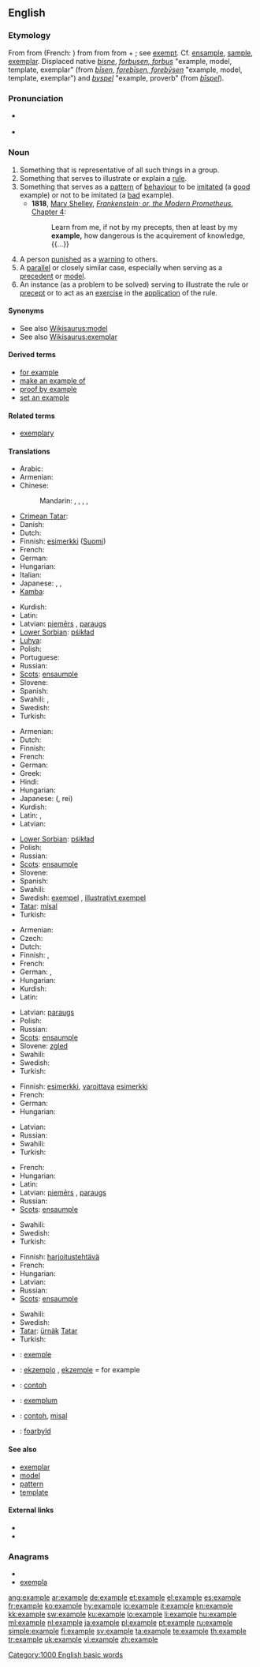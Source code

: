 {{wikipedia|dab=example}}
==English==

{{rank|q|greatly|floor|982|example|class|century|sorry}}

===Etymology===
From {{etyl|enm}} {{term|example|lang=enm}} from {{etyl|fro}} {{term|essample|lang=fro}} (French: {{term|exemple|lang=fr}}) from {{etyl|la}} {{term|exemplum||literally what is taken out (as a sample), a sample, pattern, specimen, copy for imitation, etc.|lang=la}} from {{term|eximo|eximō|take out|lang=la}} from {{term|ex||out}} + {{term|emo|emō|buy; acquire}}; see [[exempt]]. Cf. [[ensample]], [[sample]], [[exemplar]]. Displaced native {{enm}} ''[[bisne#Middle English|bisne]]'', ''[[forbusen#Middle English|forbusen, forbus]]'' "example, model, template, exemplar" (from {{ang}} ''[[bisen#Old English|bīsen]]'', ''[[forebisen#Old English|forebīsen, forebȳsen]]'' "example, model, template, exemplar") and {{enm}} ''[[byspel#Middle English|byspel]]'' "example, proverb" (from {{ang}} ''[[bispel#Old English|bīspel]]'').

===Pronunciation===
* {{a|UK}} {{IPA|/ɪgˈzɑːmpəl/}}
*: {{rhymes|ɑːmpəl}}
* {{a|US}} {{IPA|/ɪgˈzæmpəl/}}
*: {{rhymes|æmpəl}}
*: {{audio|en-us-example.ogg|Audio (US)}}

===Noun===
{{en-noun}}

# Something that is representative of all such things in a group.
# Something that serves to illustrate or explain a [[rule]].
# Something that serves as a [[pattern]] of [[behaviour]] to be [[imitate]]d (a [[good]] example) or not to be imitated (a [[bad]] example).
#* '''1818''', [[w:Mary Shelley|Mary Shelley]], [[s:Frankenstein/Chapter 4|''Frankenstein; or, the Modern Prometheus'', Chapter 4]]:
#*: Learn from me, if not by my precepts, then at least by my '''example,''' how dangerous is the acquirement of knowledge, {{...}}
# A person [[punish]]ed as a [[warning]] to others.
# A [[parallel]] or closely similar case, especially when serving as a [[precedent]] or [[model]].
# An instance (as a problem to be solved) serving to illustrate the rule or [[precept]] or to act as an [[exercise]] in the [[application]] of the rule.

====Synonyms====
* See also [[Wikisaurus:model]]
* See also [[Wikisaurus:exemplar]]

====Derived terms====
* [[for example]]
* [[make an example of]]
* [[proof by example]]
* [[set an example]]

====Related terms====
* [[exemplary]]

====Translations====
{{trans-top|something representative of a group}}
* Arabic: {{t|ar|أمثولة|f|tr='umthuula|sc=Arab}}
* Armenian: {{t+|hy|օրինակ|tr=òrinak}}
* Chinese:
*: Mandarin: {{t|zh|例子|tr=lìzi|sc=Hani}},  {{t|zh|例題|sc=Hani}},  {{t|zh|例题|tr=lìtí|sc=Hani}},  {{t|zh|榜樣|sc=Hani}},  {{t|zh|榜样|tr=bǎngyàng|sc=Hani}}
* [[Crimean Tatar]]: {{tø|crh|misal|xs=Crimean Tatar}}
* Danish: {{t|da|eksempel}}
* Dutch: {{t+|nl|voorbeeld|n}}
* Finnish: [[esimerkki]] ([[:fi:esimerkki|Suomi]])
* French: {{t+|fr|exemple|m}}
* German: {{t+|de|Beispiel|n}}
* Hungarian: {{t|hu|példány}}
* Italian: {{t+|it|esempio|m}}
* Japanese: {{t|ja|例|tr=れい, rei|sc=Jpan}},  {{t|ja|例え|tr=たとえ, tatoe|sc=Jpan}},  {{t|ja|例題|tr=れいたい, reitai|sc=Jpan}}
* [[Kamba]]: {{tø|kam|mfano}}
{{trans-mid}}
* Kurdish: {{ku-Arab|[[نمونه‌]]}}
* Latin: {{t-|la|exemplum|n}}
* Latvian: [[piemērs]] {{m}}, [[paraugs]] {{m}}
* [[Lower Sorbian]]: [[pśikład]] {{m}}
* [[Luhya]]: {{tø|luy|kumufano}}
* Polish: {{t+|pl|przykład|m}}
* Portuguese: {{t+|pt|exemplo|m}}
* Russian: {{t+|ru|пример|m|tr=primér|sc=Cyrl}}
* [[Scots]]: [[ensaumple]]
* Slovene: {{t+|sl|primer|m}}
* Spanish: {{t-|es|ejemplo|m}}
* Swahili: {{t|sw|mifano|xs=Swahili}},  {{t+|sw|mfano|xs=Swahili}}
* Swedish: {{t+|sv|exempel|n}}
* Turkish: {{t+|tr|örnek}}
{{trans-bottom}}

{{trans-top|something serving to explain or illustrate a rule}}
* Armenian: {{t+|hy|օրինակ|tr=òrinak}}
* Dutch: {{t+|nl|voorbeeld|n}}
* Finnish: {{t+|fi|esimerkki}}
* French: {{t+|fr|exemple|m}}
* German: {{t+|de|Beispiel|n}}
* Greek: {{t+|el|παράδειγμα|n|tr=paráthigma}}
* Hindi: {{t-|hi|उदाहरण|m|xs=Hindi}}
* Hungarian: {{t+|hu|példa}}
* Japanese: {{Jpan|[[例]]}} ({{Jpan|[[れい]]}}, rei)
* Kurdish: {{ku-Arab|[[نمونه‌]]}}
* Latin: {{t+|la|exemplar|n}}, {{t-|la|exemplum|n}}
* Latvian: {{t-|lv|piemērs|m|xs=Latvian}}
{{trans-mid}}
* [[Lower Sorbian]]: [[pśikład]] {{m}}
* Polish: {{t+|pl|przykład|m}}
* Russian: {{t+|ru|пример|m|tr=primér|sc=Cyrl}}
* [[Scots]]: [[ensaumple]]
* Slovene: {{t+|sl|primer|m}}
* Spanish: {{t+|es|ejemplar|m}}
* Swahili: {{t|sw|mifano|xs=Swahili}}
* Swedish: [[exempel]] {{n}}, [[illustrativt exempel]] {{n}}
* [[Tatar]]: [[mísal]]
* Turkish: {{t+|tr|örnek}}
{{trans-bottom}}

{{trans-top|something serving as a pattern of behaviour}}
* Armenian: {{t+|hy|օրինակ|tr=òrinak}}
* Czech: {{t-|cs|příklad|m}}
* Dutch: {{t+|nl|voorbeeld}}
* Finnish: {{t+|fi|esimerkki}}, {{t-|fi|esikuva}}
* French: {{t+|fr|exemple|m}}
* German: {{t+|de|Vorbild|n}}, {{t+|de|Beispiel|n}}
* Hungarian: {{t+|hu|példa}}
* Kurdish: {{ku-Arab|[[نمونه‌]]}}
* Latin: {{t-|la|exemplum|n}}
{{trans-mid}}
* Latvian: [[paraugs]] {{m}}
* Polish: {{t+|pl|przykład|m}}
* Russian: {{t+|ru|пример|m|tr=primér|sc=Cyrl}}
* [[Scots]]: [[ensaumple]]
* Slovene: [[zgled]] {{m}}
* Swahili: {{t|sw|mifano|xs=Swahili}}
* Swedish: {{t+|sv|exempel|n}}
* Turkish: {{t+|tr|örnek}}
{{trans-bottom}}

{{trans-top|person punished as a warning to others}}
* Finnish: [[esimerkki]], [[varoittava]] [[esimerkki]]
* French: {{t+|fr|exemple|m}}
* German: {{t+|de|Exempel|n}}
* Hungarian: {{t+|hu|precedens}}
{{trans-mid}}
* Latvian: {{t-|lv|piemērs|m|xs=Latvian}}
* Russian: {{t+|ru|пример|m|tr=primér|sc=Cyrl}}
* Swahili: {{t|sw|mifano|xs=Swahili}}
* Turkish: {{t|tr|ibret}}
{{trans-bottom}}

{{trans-top|parallel or closely similar case}}
* French: {{t+|fr|exemple|m}}
* Hungarian: {{t+|hu|precedens}}
* Latin: {{t-|la|exemplum|n}}
* Latvian: [[piemērs]] {{m}}, [[paraugs]] {{m}}
* Russian: {{t+|ru|пример|m|tr=primér|sc=Cyrl}}
* [[Scots]]: [[ensaumple]]
{{trans-mid}}
* Swahili: {{t|sw|mifano|xs=Swahili}}
* Swedish: {{t+|sv|exempel|n}}
* Turkish: {{t+|tr|örnek}}
{{trans-bottom}}

{{trans-top|instance as a problem to be solved}}
* Finnish: [[harjoitustehtävä]]
* French: {{t+|fr|exemple|m}}
* Hungarian: {{t+|hu|példa}}
* Latvian: {{t-|lv|piemērs|m|xs=Latvian}}
* Russian: {{t+|ru|пример|m|tr=primér|sc=Cyrl}}
* [[Scots]]: [[ensaumple]]
{{trans-mid}}
* Swahili: {{t|sw|mifano|xs=Swahili}}
* Swedish: {{t+|sv|exempel|n}}
* [[Tatar]]: [[ürnäk]] [[:tt:ürnäk|Tatar]]
* Turkish: {{t+|tr|örnek}}
{{trans-bottom}}

{{checktrans-top}}
* {{ttbc|Catalan}}: [[exemple]] {{m}}
* {{ttbc|Esperanto}}: [[ekzemplo]] {{m}}, [[ekzemple]] = for example
* {{ttbc|Indonesian}}: [[contoh]]
{{checktrans-mid}}
* {{ttbc|Latin}}: [[exemplum]] {{n}}
* {{ttbc|Malay}}: [[contoh]], [[misal]]
* {{ttbc|West Frisian}}: [[foarbyld]]
{{checktrans-bottom}}

====See also====
* [[exemplar]]
* [[model]]
* [[pattern]]
* [[template]]

====External links====
* {{R:Webster 1913}}
* {{R:Century 1911}}

===Anagrams===
* {{alphagram|aeelmpx}}
* [[exempla#English|exempla]]


[[Category:1000 English basic words]]

[[ang:example]]
[[ar:example]]
[[de:example]]
[[et:example]]
[[el:example]]
[[es:example]]
[[fr:example]]
[[ko:example]]
[[hy:example]]
[[io:example]]
[[it:example]]
[[kn:example]]
[[kk:example]]
[[sw:example]]
[[ku:example]]
[[lo:example]]
[[li:example]]
[[hu:example]]
[[ml:example]]
[[nl:example]]
[[ja:example]]
[[pl:example]]
[[pt:example]]
[[ru:example]]
[[simple:example]]
[[fi:example]]
[[sv:example]]
[[ta:example]]
[[te:example]]
[[th:example]]
[[tr:example]]
[[uk:example]]
[[vi:example]]
[[zh:example]]
